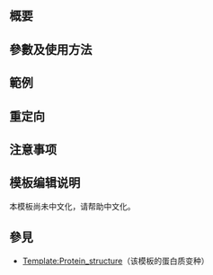 {{NoteTA|G1=MediaWiki}}{{Documentation subpage}}<!-- 在本行下編輯模板說明 -->

== 概要 ==

== 參數及使用方法 ==

== 範例 ==

== 重定向 ==

== 注意事项 ==

== 模板编辑说明 ==
本模板尚未中文化，请帮助中文化。

== 參見 ==
*[[Template:Protein_structure]]（该模板的蛋白质变种）

<includeonly>{{Sandbox other||<!-- 本行下加入模板的分類 -->

}}</includeonly>